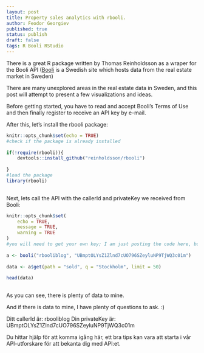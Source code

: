 ```yaml
---
layout: post
title: Property sales analytics with rbooli.
author: Feodor Georgiev
published: true
status: publish
draft: false
tags: R Booli RStudio
---
```

 
There is a great R package written by Thomas Reinholdsson as a wraper for the Booli API ([Booli](https://www.booli.se/) is a Swedish site which hosts data from the real estate market in Sweden)
 
There are many unexplored areas in the real estate data in Sweden, and this post will attempt to present a few visualizations and ideas. 
 
Before getting started, you have to read and accept Booli's Terms of Use and then finally register to receive an API key by e-mail.
 
After this, let's install the rbooli package:
 
```r
knitr::opts_chunk$set(echo = TRUE)
#check if the package is already installed
 
if(!require(rbooli)){
    devtools::install_github("reinholdsson/rbooli")
  
}
#load the package
library(rbooli)
 
```
 
Next, lets call the API with the callerId and privateKey we received from Booli:
 
```r
knitr::opts_chunk$set(
	echo = TRUE,
	message = TRUE,
	warning = TRUE
)
#you will need to get your own key; I am just posting the code here, but am excluding my key
 
a <- booli("rbooliblog", "UBmptOLYsZ1Zlnd7cUO796SZeyluNP9TjWQ3c01m")
 
data <- a$get(path = "sold", q = "Stockholm", limit = 50)
 
head(data)
 
```
 
 
As you can see, there is plenty of data to mine.
 
And if there is data to mine, I have plenty of questions to ask. :)
 
 
 
 
Ditt callerId är: rbooliblog
Din privateKey är: UBmptOLYsZ1Zlnd7cUO796SZeyluNP9TjWQ3c01m
 
Du hittar hjälp för att komma igång här, ett bra tips kan vara att starta i vår API-utforskare för att bekanta dig med API:et.
